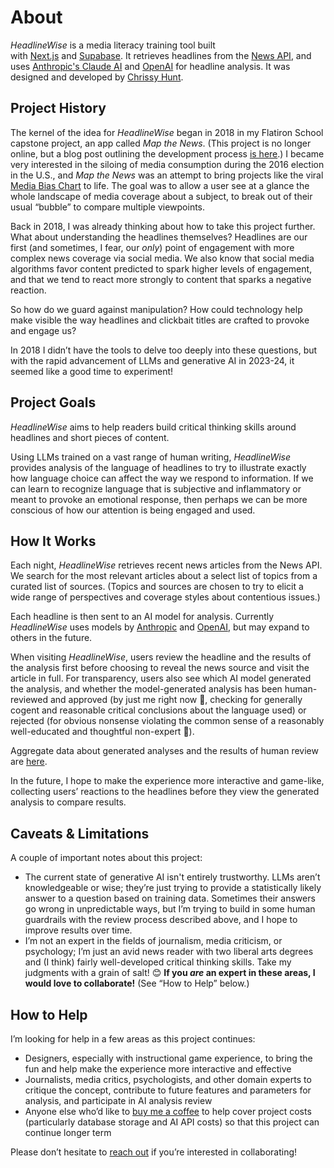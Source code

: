 # About

_HeadlineWise_ is a media literacy training tool built with [Next.js](https://nextjs.org/) and [Supabase](https://supabase.com/). It retrieves headlines from the [News API](https://newsapi.org/), and uses [Anthropic's Claude AI](https://www.anthropic.com/) and [OpenAI](https://openai.com/) for headline analysis. It was designed and developed by [Chrissy Hunt](https://chrissyhunt.com).

## Project History

The kernel of the idea for _HeadlineWise_ began in 2018 in my Flatiron School capstone project, an app called _Map the News_. (This project is no longer online, but a blog post outlining the development process [is here](https://chrissyhunt.com/blog/map-the-news).) I became very interested in the siloing of media consumption during the 2016 election in the U.S., and _Map the News_ was an attempt to bring projects like the viral [Media Bias Chart](https://www.adfontesmedia.com/) to life. The goal was to allow a user see at a glance the whole landscape of media coverage about a subject, to break out of their usual “bubble” to compare multiple viewpoints.

Back in 2018, I was already thinking about how to take this project further. What about understanding the headlines themselves? Headlines are our first (and sometimes, I fear, our _only_) point of engagement with more complex news coverage via social media. We also know that social media algorithms favor content predicted to spark higher levels of engagement, and that we tend to react more strongly to content that sparks a negative reaction.

So how do we guard against manipulation? How could technology help make visible the way headlines and clickbait titles are crafted to provoke and engage us?

In 2018 I didn’t have the tools to delve too deeply into these questions, but with the rapid advancement of LLMs and generative AI in 2023-24, it seemed like a good time to experiment!

## Project Goals

_HeadlineWise_ aims to help readers build critical thinking skills around headlines and short pieces of content.

Using LLMs trained on a vast range of human writing, _HeadlineWise_ provides analysis of the language of headlines to try to illustrate exactly how language choice can affect the way we respond to information. If we can learn to recognize language that is subjective and inflammatory or meant to provoke an emotional response, then perhaps we can be more conscious of how our attention is being engaged and used.

## How It Works

Each night, _HeadlineWise_ retrieves recent news articles from the News API. We search for the most relevant articles about a select list of topics from a curated list of sources. (Topics and sources are chosen to try to elicit a wide range of perspectives and coverage styles about contentious issues.)

Each headline is then sent to an AI model for analysis. Currently _HeadlineWise_ uses models by [Anthropic](https://www.anthropic.com/) and [OpenAI](https://openai.com/), but may expand to others in the future.

When visiting _HeadlineWise_, users review the headline and the results of the analysis first before choosing to reveal the news source and visit the article in full. For transparency, users also see which AI model generated the analysis, and whether the model-generated analysis has been human-reviewed and approved (by just me right now 👋, checking for generally cogent and reasonable critical conclusions about the language used) or rejected (for obvious nonsense violating the common sense of a reasonably well-educated and thoughtful non-expert 🫡).

Aggregate data about generated analyses and the results of human review are [here](/data).

In the future, I hope to make the experience more interactive and game-like, collecting users’ reactions to the headlines before they view the generated analysis to compare results.

## Caveats & Limitations

A couple of important notes about this project:

- The current state of generative AI isn't entirely trustworthy. LLMs aren’t knowledgeable or wise; they’re just trying to provide a statistically likely answer to a question based on training data. Sometimes their answers go wrong in unpredictable ways, but I’m trying to build in some human guardrails with the review process described above, and I hope to improve results over time.
- I’m not an expert in the fields of journalism, media criticism, or psychology; I’m just an avid news reader with two liberal arts degrees and (I think) fairly well-developed critical thinking skills. Take my judgments with a grain of salt! 😊 **If you _are_ an expert in these areas, I would love to collaborate!** (See “How to Help” below.)

## How to Help

I’m looking for help in a few areas as this project continues:

- Designers, especially with instructional game experience, to bring the fun and help make the experience more interactive and effective
- Journalists, media critics, psychologists, and other domain experts to critique the concept, contribute to future features and parameters for analysis, and participate in AI analysis review
- Anyone else who’d like to [buy me a coffee](https://buymeacoffee.com/chrissyhunt) to help cover project costs (particularly database storage and AI API costs) so that this project can continue longer term

Please don’t hesitate to [reach out](https://www.linkedin.com/in/chrissyhuntnyc/) if you’re interested in collaborating!
